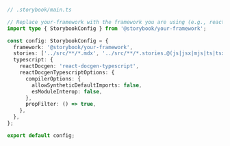 ```ts
// .storybook/main.ts

// Replace your-framework with the framework you are using (e.g., react-webpack5, vue3-vite)
import type { StorybookConfig } from '@storybook/your-framework';

const config: StorybookConfig = {
  framework: '@storybook/your-framework',
  stories: ['../src/**/*.mdx', '../src/**/*.stories.@(js|jsx|mjs|ts|tsx)'],
  typescript: {
    reactDocgen: 'react-docgen-typescript',
    reactDocgenTypescriptOptions: {
      compilerOptions: {
        allowSyntheticDefaultImports: false,
        esModuleInterop: false,
      },
      propFilter: () => true,
    },
  },
};

export default config;
```
